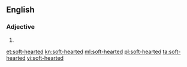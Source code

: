 ==English==

===Adjective===
{{en-adj}}

# {{alternative spelling of|softhearted}}

[[et:soft-hearted]]
[[kn:soft-hearted]]
[[ml:soft-hearted]]
[[pl:soft-hearted]]
[[ta:soft-hearted]]
[[vi:soft-hearted]]